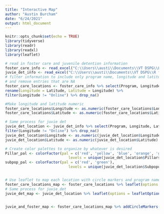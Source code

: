 ```yaml
---
title: "Interactive Map"
author: "Austin Burcham"
date: "6/24/2021"
output: html_document
---
```


```r
knitr::opts_chunk$set(echo = TRUE)
library(tidyverse)
library(readr)
library(readxl)
library(leaflet)
```

```r
# read in foster care and juvenile detention information
foster_care_info <- read_excel("C:\\Users\\austi\\Documents\\VT DSPG\\Loudoun\\Excel Files\\Research-Foster_care-New_col_added.xlsx")
juvie_det_info <- read_excel("C:\\Users\\austi\\Documents\\VT DSPG\\R files\\2021_DSPG_Loudoun\\Qualitative_research\\Research-Juvenile_Detention-New_col_added.xlsx")
# filter information to include only program name, longitude and latitude
# and remove entries that are NA
foster_care_locations <- foster_care_info %>% select(Program, Longitude, Latitude, Pillars) %>% 
rename(Longitude = Latitude, Latitude = Longitude) %>% 
filter(Longitude != "Online") %>% drop_na()

#Make longitude and latitude numeric
foster_care_locations$Longitude <- as.numeric(foster_care_locations$Longitude)
foster_care_locations$Latitude <- as.numeric(foster_care_locations$Latitude)

# Same process for juvie det
juvie_det_location <- juvie_det_info %>% select(Program, Longitude, Latitude, Pillars, Subpopulation) %>% 
filter(Longitude != "Online") %>% drop_na()
juvie_det_location$Longitude <- as.numeric(juvie_det_location$Longitude)
juvie_det_location$Latitude <- as.numeric(juvie_det_location$Latitude)

# Create color palettes to organize by whatever is desired
Pillar_pal <- colorFactor(pal = c('red', 'yellow', 'blue', 'orange', 'green'), 
                             levels = unique(juvie_det_location$Pillars))
subpop_pal <- colorFactor(pal = c('red', 'green'), 
                             levels = unique(juvie_det_location$Subpopulation))


# Use leaflet to map each location with circle markers and program name popups. 
foster_care_locations_map <- foster_care_locations %>% leaflet(options = leafletOptions(minZoom = 5)) %>% setView(lng = -78.457030, lat = 38.163355, zoom = 6) %>% addProviderTiles("CartoDB") %>% addCircleMarkers(lng = ~Longitude, lat = ~Latitude, popup = ~Program, radius = 2, color = ~Pillar_pal(Pillar))
# Same process for juvie_det
juvie_det_map <- juvie_det_location %>% leaflet(options = leafletOptions(minZoom = 5)) %>% setView(lng = -78.457030, lat = 38.163355, zoom = 6) %>% addProviderTiles("CartoDB") %>% addCircleMarkers(lng = ~Longitude, lat = ~Latitude, popup = paste0(juvie_det_location$Program, " (", juvie_det_location$Pillars, ")"), radius = 2, color = ~Pillar_pal(Pillars)) %>% addLegend(title = "Service Type", position = "bottomleft", pal = Pillar_pal, values = unique(juvie_det_location$Pillars))


juvie_and_foster_map <- foster_care_locations_map %>% addCircleMarkers(lng = juvie_det_location$Longitude, lat = juvie_det_location$Latitude, popup = juvie_det_location$Program, radius = 2, color = ~Pillar_pal(Pillars)) %>% addLegend(position = 'bottomleft', title = "Program Type", colors = c('red', 'green'), labels = c('Foster Care', 'Juvenile Detention') )

```


